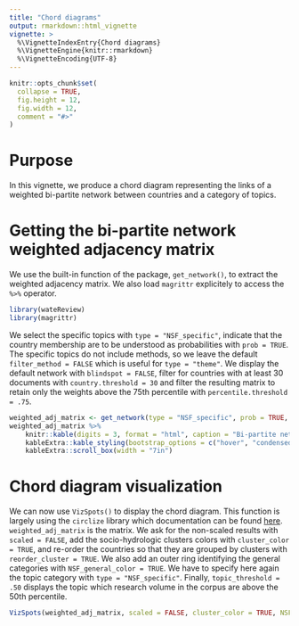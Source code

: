 ```yaml
---
title: "Chord diagrams"
output: rmarkdown::html_vignette
vignette: >
  %\VignetteIndexEntry{Chord diagrams}
  %\VignetteEngine{knitr::rmarkdown}
  %\VignetteEncoding{UTF-8}
---
```


```r
knitr::opts_chunk$set(
  collapse = TRUE,
  fig.height = 12,
  fig.width = 12, 
  comment = "#>"
)
```


# Purpose


In this vignette, we produce a chord diagram representing the links of a weighted bi-partite network between countries and a category of topics.




# Getting the bi-partite network weighted adjacency matrix

We use the built-in function of the package, `get_network()`, to extract the weighted adjacency matrix.
We also load `magrittr` explicitely to access the `%>%` operator.

```r
library(wateReview)
library(magrittr)
```

We select the specific topics with `type = "NSF_specific"`, indicate that the country membership are to be understood as probabilities with `prob = TRUE`.
The specific topics do not include methods, so we leave the default `filter_method = FALSE` which is useful for `type = "theme"`.
We display the default network with `blindspot = FALSE`, filter for countries with at least 30 documents with `country.threshold = 30` and filter the resulting matrix to retain only the weights above the 75th percentile with `percentile.threshold = .75`.


```r
weighted_adj_matrix <- get_network(type = "NSF_specific", prob = TRUE, filter_method = FALSE, blindspot = FALSE, country.threshold = 30, percentile.threshold = .75)
weighted_adj_matrix %>% 
	knitr::kable(digits = 3, format = "html", caption = "Bi-partite network weighted adjacency matrix") %>% 
	kableExtra::kable_styling(bootstrap_options = c("hover", "condensed")) %>% 
	kableExtra::scroll_box(width = "7in")
```

# Chord diagram visualization

We can now use `VizSpots()` to display the chord diagram.
This function is largely using the `circlize` library which documentation can be found [here](https://jokergoo.github.io/circlize_book/book/).
`weighted_adj_matrix` is the matrix.
We ask for the non-scaled results with `scaled = FALSE`, add the socio-hydrologic clusters colors with `cluster_color = TRUE`, and re-order the countries so that they are grouped by clusters with `reorder_cluster = TRUE`.
We also add an outer ring identifying the general categories with `NSF_general_color = TRUE`.
We have to specify here again the topic category with `type = "NSF_specific"`.
Finally, `topic_threshold = .50` displays the topic which research volume in the corpus are above the 50th percentile.

```r
VizSpots(weighted_adj_matrix, scaled = FALSE, cluster_color = TRUE, NSF_general_color = TRUE, type = "NSF_specific", topic_threshold = .50, reorder_cluster = TRUE)
```
